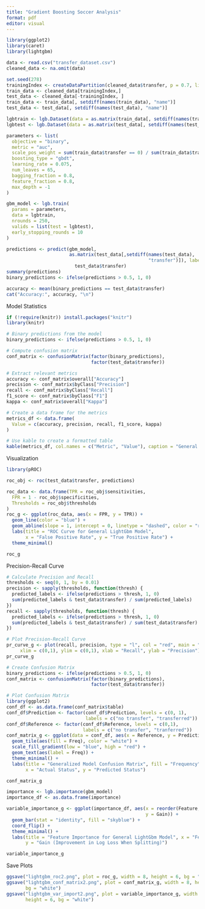 ```yaml
---
title: "Gradient Boosting Soccer Analysis"
format: pdf
editor: visual
---
```


```r
library(ggplot2)
library(caret)
library(lightgbm)
```

```r
data <- read.csv("transfer_dataset.csv")
cleaned_data <- na.omit(data)

```

```r
set.seed(278)
trainingIndex <- createDataPartition(cleaned_data$transfer, p = 0.7, list = FALSE)
train_data <- cleaned_data[trainingIndex,]
test_data <- cleaned_data[-trainingIndex, ]
train_data <- train_data[, setdiff(names(train_data), "name")]
test_data <- test_data[, setdiff(names(test_data), "name")]
```

```r
lgbtrain <- lgb.Dataset(data = as.matrix(train_data[, setdiff(names(train_data), "transfer")]), label = train_data$transfer)
lgbtest <- lgb.Dataset(data = as.matrix(test_data[, setdiff(names(test_data), "transfer")]), label = test_data$transfer)
```

```r
parameters <- list(
  objective = "binary",
  metric = "auc",
  scale_pos_weight = sum(train_data$transfer == 0) / sum(train_data$transfer == 1),
  boosting_type = "gbdt",
  learning_rate = 0.075,
  num_leaves = 65,
  bagging_fraction = 0.8,
  feature_fraction = 0.8,
  max_depth = -1
)
```

```r
gbm_model <- lgb.train(
  params = parameters,
  data = lgbtrain,
  nrounds = 250,
  valids = list(test = lgbtest),
  early_stopping_rounds = 10
)

```

```r
predictions <- predict(gbm_model,
                       as.matrix(test_data[,setdiff(names(test_data),
                                                    "transfer")]), label =
                         test_data$transfer)
summary(predictions)
binary_predictions <- ifelse(predictions > 0.5, 1, 0)

accuracy <- mean(binary_predictions == test_data$transfer)
cat("Accuracy:", accuracy, "\n")
```

Model Statistics

```r
if (!require(knitr)) install.packages("knitr")
library(knitr)

# Binary predictions from the model
binary_predictions <- ifelse(predictions > 0.5, 1, 0)

# Compute confusion matrix
conf_matrix <- confusionMatrix(factor(binary_predictions),
                               factor(test_data$transfer))

# Extract relevant metrics
accuracy <- conf_matrix$overall["Accuracy"]
precision <- conf_matrix$byClass["Precision"]
recall <- conf_matrix$byClass["Recall"]
f1_score <- conf_matrix$byClass["F1"]
kappa <- conf_matrix$overall["Kappa"]

# Create a data frame for the metrics
metrics_df <- data.frame(
  Value = c(accuracy, precision, recall, f1_score, kappa)
)

# Use kable to create a formatted table
kable(metrics_df, col.names = c("Metric", "Value"), caption = "General Model Evaluation Metrics")
```

Visualization

```r
library(pROC)
```

```r
roc_obj <- roc(test_data$transfer, predictions)

roc_data <- data.frame(TPR = roc_obj$sensitivities,
  FPR = 1 - roc_obj$specificities,
  Thresholds = roc_obj$thresholds
)
roc_g <- ggplot(roc_data, aes(x = FPR, y = TPR)) +
  geom_line(color = "blue") + 
  geom_abline(slope = 1, intercept = 0, linetype = "dashed", color = "red") +
  labs(title = "ROC Curve for General LightGbm Model",
       x = "False Positive Rate", y = "True Positive Rate") +
  theme_minimal()

roc_g

```

Precision-Recall Curve

```r
# Calculate Precision and Recall
thresholds <- seq(0, 1, by = 0.01)
precision <- sapply(thresholds, function(thresh) {
  predicted_labels <- ifelse(predictions > thresh, 1, 0)
  sum(predicted_labels & test_data$transfer) / sum(predicted_labels)
})
recall <- sapply(thresholds, function(thresh) {
  predicted_labels <- ifelse(predictions > thresh, 1, 0)
  sum(predicted_labels & test_data$transfer) / sum(test_data$transfer)
})

# Plot Precision-Recall Curve
pr_curve_g <- plot(recall, precision, type = "l", col = "red", main = "Precision-Recall Curve",
     xlim = c(0,1), ylim = c(0,1), xlab = "Recall", ylab = "Precision")
pr_curve_g
```

```r

# Create Confusion Matrix
binary_predictions <- ifelse(predictions > 0.5, 1, 0)
conf_matrix <- confusionMatrix(factor(binary_predictions),
                               factor(test_data$transfer))

# Plot Confusion Matrix
library(ggplot2)
conf_df <- as.data.frame(conf_matrix$table)
conf_df$Prediction <- factor(conf_df$Prediction, levels = c(0, 1),
                             labels = c("no transfer", "transferred"))
conf_df$Reference <- factor(conf_df$Reference, levels = c(0,1),
                            labels = c("no transfer", "tranferred"))
conf_matrix_g <- ggplot(data = conf_df, aes(x = Reference, y = Prediction)) +
  geom_tile(aes(fill = Freq), color = "white") +
  scale_fill_gradient(low = "blue", high = "red") +
  geom_text(aes(label = Freq)) +
  theme_minimal() +
  labs(title = "Generalized Model Confusion Matrix", fill = "Frequency",
       x = "Actual Status", y = "Predicted Status")

conf_matrix_g
```

```r
importance <- lgb.importance(gbm_model)
importance_df <- as.data.frame(importance)

variable_importance_g <- ggplot(importance_df, aes(x = reorder(Feature, Gain),
                                                   y = Gain)) +
  geom_bar(stat = "identity", fill = "skyblue") +
  coord_flip() +
  theme_minimal() +
  labs(title = "Feature Importance for General LightGbm Model", x = "Feature",
       y = "Gain (Improvement in Log Loss When Splitting)")

variable_importance_g
```

Save Plots

```r
ggsave("lightgbm_roc2.png", plot = roc_g, width = 8, height = 6, bg = "white")
ggsave("lightgbm_conf_matrix2.png", plot = conf_matrix_g, width = 8, height = 6,
       bg = "white")
ggsave("lightgbm_var_import2.png", plot = variable_importance_g, width = 8, 
       height = 6, bg = "white")
```
